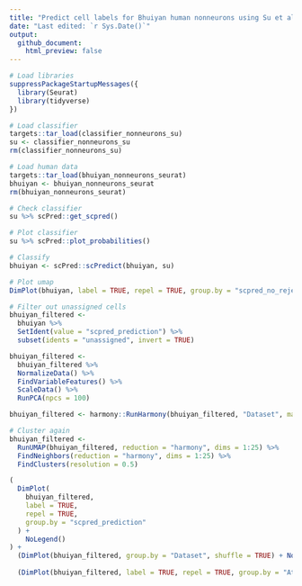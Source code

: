 ```yaml
---
title: "Predict cell labels for Bhuiyan human nonneurons using Su et al."
date: "Last edited: `r Sys.Date()`"
output:
  github_document:
    html_preview: false
---
```


```r
# Load libraries
suppressPackageStartupMessages({
  library(Seurat)
  library(tidyverse)
})
```

```r
# Load classifier
targets::tar_load(classifier_nonneurons_su)
su <- classifier_nonneurons_su
rm(classifier_nonneurons_su)
```

```r
# Load human data
targets::tar_load(bhuiyan_nonneurons_seurat)
bhuiyan <- bhuiyan_nonneurons_seurat
rm(bhuiyan_nonneurons_seurat)
```

```r
# Check classifier
su %>% scPred::get_scpred()
```

```r
# Plot classifier
su %>% scPred::plot_probabilities()
```

```r
# Classify
bhuiyan <- scPred::scPredict(bhuiyan, su)
```

```r
# Plot umap
DimPlot(bhuiyan, label = TRUE, repel = TRUE, group.by = "scpred_no_rejection")
```

```r
# Filter out unassigned cells
bhuiyan_filtered <- 
  bhuiyan %>% 
  SetIdent(value = "scpred_prediction") %>% 
  subset(idents = "unassigned", invert = TRUE)

bhuiyan_filtered <-
  bhuiyan_filtered %>%
  NormalizeData() %>%
  FindVariableFeatures() %>% 
  ScaleData() %>% 
  RunPCA(npcs = 100)

bhuiyan_filtered <- harmony::RunHarmony(bhuiyan_filtered, "Dataset", max_iter = 50)
```
```r
# Cluster again
bhuiyan_filtered <-
  RunUMAP(bhuiyan_filtered, reduction = "harmony", dims = 1:25) %>%
  FindNeighbors(reduction = "harmony", dims = 1:25) %>%
  FindClusters(resolution = 0.5)
```

```r
(
  DimPlot(
    bhuiyan_filtered,
    label = TRUE,
    repel = TRUE,
    group.by = "scpred_prediction"
  ) +
    NoLegend()
) +
  (DimPlot(bhuiyan_filtered, group.by = "Dataset", shuffle = TRUE) + NoLegend()) +
  
  (DimPlot(bhuiyan_filtered, label = TRUE, repel = TRUE, group.by = "Atlas_annotation") + NoLegend())
```

